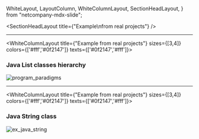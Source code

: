   WhiteLayout,
  LayoutColumn,
  WhiteColumnLayout,
  SectionHeadLayout,
} from "netcompany-mdx-slide";

<SectionHeadLayout title={"Example\nfrom real projects"} />

---

<WhiteColumnLayout title={"Example from real projects"} sizes={[3,4]} colors={['#fff','#0f2147']} texts={['#0f2147','#fff']}>
<LayoutColumn>

### Java List classes hierarchy

</LayoutColumn>
<LayoutColumn>
<div
  style={{
    display: "flex",
    flex: 1,
    flexDirection:"row",
    width:"100%",
    justifyContent: "center"
  }}
>
  <img src={ex_collection_list} alt="program_paradigms" />
</div>
</LayoutColumn>
</WhiteColumnLayout>

---

<WhiteColumnLayout title={"Example from real projects"} sizes={[3,4]} colors={['#fff','#0f2147']} texts={['#0f2147','#fff']}>
<LayoutColumn>

### Java String class

</LayoutColumn>
<LayoutColumn>
<div
  style={{
    display: "flex",
    flex: 1,
    flexDirection:"row",
    width:"100%",
    justifyContent: "center"
  }}
>
  <img src={ex_java_string} alt="ex_java_string" />
</div>
</LayoutColumn>
</WhiteColumnLayout>
